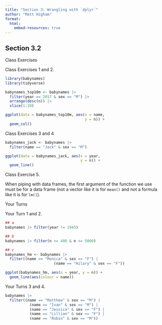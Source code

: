 ```yaml
---
title: "Section 3: Wrangling with `dplyr`"
author: "Matt Higham"
format: 
  html:
    embed-resources: true
---
```


## Section 3.2

Class Exercises

Class Exercises 1 and 2.

```r
library(babynames)
library(tidyverse)

babynames_top10m <- babynames |>
  filter(year == 2017 & sex == "M") |>
  arrange(desc(n)) |>
  slice(1:10)

ggplot(data = babynames_top10m, aes(x = name,
                                    y = n)) +
  geom_col()
```

Class Exercises 3 and 4

```r
babynames_jack <- babynames |>
  filter(name == "Jack" & sex == "M")

ggplot(data = babynames_jack, aes(x = year,
                                  y = n)) +
  geom_line()
```

Class Exercise 5.

When piping with data frames, the first argument of the function we use must be for a data frame (not a vector like it is for `mean()` and not a formula like it is for `lm()`).

Your Turns

Your Turn 1 and 2.

```r
## a
babynames |> filter(year != 1945)

## b
babynames |> filter(n >= 400 & n <= 5000)

## c
babynames_hm <- babynames |>
  filter((name == "Monica" & sex == "F") |
                      (name == "Hilary" & sex == "F"))

ggplot(babynames_hm, aes(x = year, y = n)) +
  geom_line(aes(colour = name))
```

Your Turns 3 and 4.

```r
babynames |> 
  filter((name == "Matthew" & sex == "M") |
           (name == "Ivan" & sex == "M") |
           (name == "Jessica" & sex == "F") |
           (name == "Lillian" & sex == "F") |
           (name == "Robin" & sex == "M"))
```
